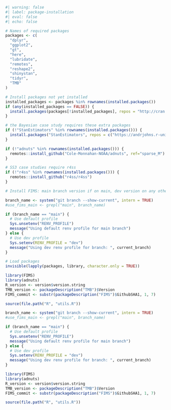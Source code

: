 ```r
#| warning: false
#| label: package-installation
#| eval: false
#| echo: false

# Names of required packages
packages <- c(
  "dplyr",
  "ggplot2",
  "gt",
  "here",
  "lubridate",
  "remotes",
  "reshape2",
  "shinystan",
  "tidyr",
  "TMB"
)

# Install packages not yet installed
installed_packages <- packages %in% rownames(installed.packages())
if (any(installed_packages == FALSE)) {
  install.packages(packages[!installed_packages], repos = "http://cran.us.r-project.org")
}

# the Bayesian case study requires these extra packages
if (!"StanEstimators" %in% rownames(installed.packages())) {
  install.packages("StanEstimators", repos = c("https://andrjohns.r-universe.dev", "https://cloud.r-project.org"))
}

if (!"adnuts" %in% rownames(installed.packages())) {
  remotes::install_github("Cole-Monnahan-NOAA/adnuts", ref="sparse_M")
}

# SS3 case studies require r4ss
if (!"r4ss" %in% rownames(installed.packages())) {
  remotes::install_github("r4ss/r4ss")
}

# Install FIMS: main branch version if on main, dev version on any other branch

branch_name <- system("git branch --show-current", intern = TRUE)
#use_fims_main <- grepl("main", branch_name)

if (branch_name == "main") {
  # Use default profile
  Sys.unsetenv("RENV_PROFILE")
  message("Using default renv profile for main branch")
} else {
  # Use dev profile
  Sys.setenv(RENV_PROFILE = "dev")
  message("Using dev renv profile for branch: ", current_branch)
}

# Load packages
invisible(lapply(packages, library, character.only = TRUE))

library(FIMS)
library(adnuts)
R_version <- version$version.string
TMB_version <- packageDescription("TMB")$Version
FIMS_commit <- substr(packageDescription("FIMS")$GithubSHA1, 1, 7)

source(file.path("R", "utils.R"))
```


```r
branch_name <- system("git branch --show-current", intern = TRUE)
#use_fims_main <- grepl("main", branch_name)

if (branch_name == "main") {
  # Use default profile
  Sys.unsetenv("RENV_PROFILE")
  message("Using default renv profile for main branch")
} else {
  # Use dev profile
  Sys.setenv(RENV_PROFILE = "dev")
  message("Using dev renv profile for branch: ", current_branch)
}

library(FIMS)
library(adnuts)
R_version <- version$version.string
TMB_version <- packageDescription("TMB")$Version
FIMS_commit <- substr(packageDescription("FIMS")$GithubSHA1, 1, 7)

source(file.path("R", "utils.R"))
```

